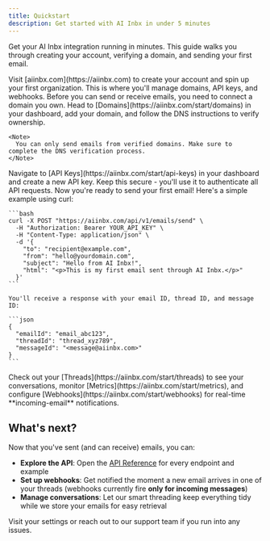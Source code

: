 ```yaml
---
title: Quickstart
description: Get started with AI Inbx in under 5 minutes
---
```


Get your AI Inbx integration running in minutes. This guide walks you through creating your account, verifying a domain, and sending your first email.

<Steps>
  <Step title="Sign up and create your organization">
    Visit [aiinbx.com](https://aiinbx.com) to create your account and spin up your first organization. This is where you'll manage domains, API keys, and webhooks.
  </Step>

  <Step title="Connect your domain">
    Before you can send or receive emails, you need to connect a domain you own. Head to [Domains](https://aiinbx.com/start/domains) in your dashboard, add your domain, and follow the DNS instructions to verify ownership.

    <Note>
      You can only send emails from verified domains. Make sure to complete the DNS verification process.
    </Note>
  </Step>

  <Step title="Get your API key">
    Navigate to [API Keys](https://aiinbx.com/start/api-keys) in your dashboard and create a new API key. Keep this secure - you'll use it to authenticate all API requests.
  </Step>

  <Step title="Send your first email">
    Now you're ready to send your first email! Here's a simple example using curl:

    ```bash
    curl -X POST "https://aiinbx.com/api/v1/emails/send" \
      -H "Authorization: Bearer YOUR_API_KEY" \
      -H "Content-Type: application/json" \
      -d '{
        "to": "recipient@example.com",
        "from": "hello@yourdomain.com",
        "subject": "Hello from AI Inbx!",
        "html": "<p>This is my first email sent through AI Inbx.</p>"
      }'
    ```

    You'll receive a response with your email ID, thread ID, and message ID:

    ```json
    {
      "emailId": "email_abc123",
      "threadId": "thread_xyz789",
      "messageId": "<message@aiinbx.com>"
    }
    ```
  </Step>

  <Step title="Explore your dashboard">
    Check out your [Threads](https://aiinbx.com/start/threads) to see your conversations, monitor [Metrics](https://aiinbx.com/start/metrics), and configure [Webhooks](https://aiinbx.com/start/webhooks) for real-time **incoming-email** notifications.
  </Step>
</Steps>

## What's next?

Now that you've sent (and can receive) emails, you can:

- **Explore the API**: Open the [API Reference](https://aiinbx.vercel.app/api/openapi-docs) for every endpoint and example
- **Set up webhooks**: Get notified the moment a new email arrives in one of your threads (webhooks currently fire **only for incoming messages**)
- **Manage conversations**: Let our smart threading keep everything tidy while we store your emails for easy retrieval

<Card title="Need help?" icon="question" href="https://aiinbx.com/start/settings">
  Visit your settings or reach out to our support team if you run into any issues.
</Card>
